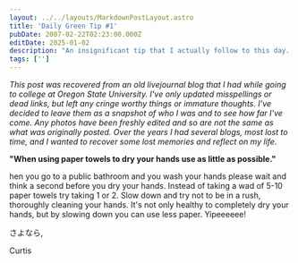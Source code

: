 ```yaml
---
layout: ../../layouts/MarkdownPostLayout.astro
title: 'Daily Green Tip #1'
pubDate: 2007-02-22T02:23:00.000Z
editDate: 2025-01-02
description: "An insignificant tip that I actually follow to this day. One paper towel gang unite!"
tags: ['']
---
```



_This post was recovered from an old livejournal blog that I had while going to college at Oregon State University. I've only updated misspellings or dead links, but left any cringe worthy things or immature thoughts. I've decided to leave them as a snapshot of who I was and to see how far I've come. Any photos have been freshly edited and so are not the same as what was originally posted. Over the years I had several blogs, most lost to time, and I wanted to recover some lost memories and reflect on my life._

**"When using paper towels to dry your hands use as little as possible."**

<DropCap letter='W' />
hen you go to a public bathroom and you wash your hands please wait and think a second before you dry your hands. Instead of taking a wad of 5-10 paper towels try taking 1 or 2. Slow down and try not to be in a rush, thoroughly cleaning your hands. It's not only healthy to completely dry your hands, but by slowing down you can use less paper. Yipeeeeee!

さよなら,

Curtis